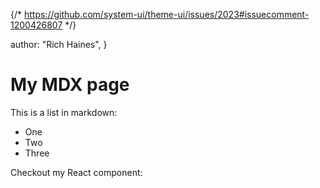 {/* https://github.com/system-ui/theme-ui/issues/2023#issuecomment-1200426807 */}

  author: "Rich Haines",
}

# My MDX page

This is a list in markdown:

- One
- Two
- Three

Checkout my React component:

<MDXComponent />


>
